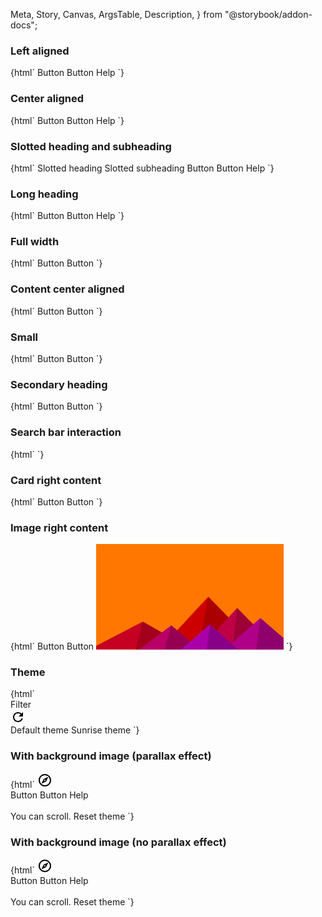   Meta,
  Story,
  Canvas,
  ArgsTable,
  Description,
} from "@storybook/addon-docs";


<Meta title="Web Components/Hero" component="ic-hero" />

<Description markdown={readme} />

### Left aligned

<Canvas>
  <Story
    name="Left aligned"
    parameters={{ layout: "fullscreen", loki: { skip: true } }}
  >
    {html`<ic-hero
      heading="Hero heading"
      subheading="Hero description. This is a Hero component, it should be used as a page heading."
    >
      <ic-button variant="primary" slot="interaction">Button</ic-button>
      <ic-button variant="secondary" slot="interaction">Button</ic-button>
      <ic-link
        href="https://google.com"
        slot="interaction"
        style="margin-top: var(--ic-space-sm)"
        >Help</ic-link
      >
    </ic-hero>`}
  </Story>
</Canvas>

### Center aligned

<Canvas>
  <Story
    name="Center aligned"
    parameters={{ layout: "fullscreen", loki: { skip: true } }}
  >
    {html`<ic-hero
      heading="Hero heading"
      subheading="Hero description. This is a Hero component, it should be used as a page heading."
      aligned="center"
    >
      <ic-button variant="primary" slot="interaction">Button</ic-button>
      <ic-button variant="secondary" slot="interaction">Button</ic-button>
      <ic-link
        href="https://google.com"
        slot="interaction"
        style="margin-top: var(--ic-space-sm)"
        >Help</ic-link
      >
    </ic-hero>`}
  </Story>
</Canvas>

### Slotted heading and subheading

<Canvas>
  <Story
    name="Slotted heading and subheading"
    parameters={{ layout: "fullscreen", loki: { skip: true } }}
  >
    {html`<ic-hero>
      <ic-typography slot="heading" variant="h1">Slotted heading</ic-typography>
      <ic-typography slot="subheading">Slotted subheading</ic-typography>
      <ic-button variant="primary" slot="interaction">Button</ic-button>
      <ic-button variant="secondary" slot="interaction">Button</ic-button>
      <ic-link
        href="https://google.com"
        slot="interaction"
        style="margin-top: var(--ic-space-sm)"
        >Help</ic-link
      >
    </ic-hero>`}
  </Story>
</Canvas>

### Long heading

<Canvas>
  <Story
    name="Long heading"
    parameters={{ layout: "fullscreen", loki: { skip: true } }}
  >
    {html`<ic-hero
      heading="Hero heading. This is a Hero component, it should be used as a page heading."
      subheading="Hero description. This is a Hero component, it should be used as a page heading."
      aligned="center"
    >
      <ic-button variant="primary" slot="interaction">Button</ic-button>
      <ic-button variant="secondary" slot="interaction">Button</ic-button>
      <ic-link
        href="https://google.com"
        slot="interaction"
        style="margin-top: var(--ic-space-sm)"
        >Help</ic-link
      >
      <ic-card-vertical
        heading="Latest announcement"
        message="This is some example text that can be included in the card copy."
        theme="dark"
        slot="secondary"
      ></ic-card-vertical>
    </ic-hero>`}
  </Story>
</Canvas>

### Full width

<Canvas>
  <Story
    name="Full width"
    parameters={{ layout: "fullscreen", loki: { skip: true } }}
  >
    {html`<ic-hero
      heading="Hero heading"
      subheading="Hero description. This is a Hero component, it should be used as a page heading."
      aligned="full-width"
    >
      <ic-button variant="primary" slot="interaction">Button</ic-button>
      <ic-button variant="secondary" slot="interaction">Button</ic-button>
    </ic-hero>`}
  </Story>
</Canvas>

### Content center aligned

<Canvas>
  <Story
    name="Content center aligned"
    parameters={{ layout: "fullscreen", loki: { skip: true } }}
  >
    {html`<ic-hero
      heading="Hero heading"
      subheading="Hero description. This is a Hero component, it should be used as a page heading."
      aligned="center"
      content-aligned="center"
    >
      <ic-button variant="primary" slot="interaction">Button</ic-button>
      <ic-button variant="secondary" slot="interaction">Button</ic-button>
    </ic-hero>`}
  </Story>
</Canvas>

### Small

<Canvas>
  <Story
    name="Small"
    parameters={{ layout: "fullscreen", loki: { skip: true } }}
  >
    {html`<ic-hero
      heading="Hero heading"
      subheading="Hero description. This is a Hero component, it should be used as a page heading."
      aligned="center"
      size="small"
    >
      <ic-button variant="primary" slot="interaction">Button</ic-button>
      <ic-button variant="secondary" slot="interaction">Button</ic-button>
    </ic-hero>`}
  </Story>
</Canvas>

### Secondary heading

<Canvas>
  <Story
    name="Secondary heading"
    parameters={{ layout: "fullscreen", loki: { skip: true } }}
  >
    {html`<ic-hero
      heading="Hero heading"
      subheading="Hero description. This is a Hero component, it should be used as a page heading."
      secondary-heading="Secondary Heading"
      secondary-subheading="This is a secondary description."
      aligned="center"
    >
      <ic-button variant="primary" slot="interaction">Button</ic-button>
      <ic-button variant="secondary" slot="interaction">Button</ic-button>
    </ic-hero>`}
  </Story>
</Canvas>

### Search bar interaction

<Canvas>
  <Story
    name="Search bar interaction"
    parameters={{ layout: "fullscreen", loki: { skip: true } }}
  >
    {html`<ic-hero
      heading="Hero heading"
      subheading="Hero description. This is a Hero component, it should be used as a page heading."
      aligned="center"
    >
      <ic-search-bar
        slot="interaction"
        full-width
        style="max-width: 322px;"
      ></ic-search-bar>
    </ic-hero>`}
  </Story>
</Canvas>

### Card right content

<Canvas>
  <Story
    name="Card right content"
    parameters={{ layout: "fullscreen", loki: { skip: true } }}
  >
    {html`<ic-hero
      heading="Hero heading"
      subheading="Hero description. This is a Hero component, it should be used as a page heading."
      aligned="full-width"
    >
      <ic-button variant="primary" slot="interaction">Button</ic-button>
      <ic-button variant="secondary" slot="interaction">Button</ic-button>
      <ic-card-vertical
        heading="Latest announcement"
        message="This is some example text that can be included in the card copy."
        theme="dark"
        slot="secondary"
      ></ic-card-vertical>
    </ic-hero>`}
  </Story>
</Canvas>

### Image right content

<Canvas>
  <Story
    name="Image right content"
    parameters={{ layout: "fullscreen", loki: { skip: true } }}
  >
    {html`<ic-hero
      heading="Hero heading"
      subheading="Hero description. This is a Hero component, it should be used as a page heading."
      aligned="center"
    >
      <ic-button variant="primary" slot="interaction">Button</ic-button>
      <ic-button variant="secondary" slot="interaction">Button</ic-button>
      <svg
        slot="secondary"
        style="width:300px;"
        xmlns="http://www.w3.org/2000/svg"
        viewBox="0 0 1600 900"
      >
        <rect fill="#ff7700" width="1600" height="900" />
        <polygon fill="#cc0000" points="957 450 539 900 1396 900" />
        <polygon fill="#aa0000" points="957 450 872.9 900 1396 900" />
        <polygon fill="#c50022" points="-60 900 398 662 816 900" />
        <polygon fill="#a3001b" points="337 900 398 662 816 900" />
        <polygon fill="#be0044" points="1203 546 1552 900 876 900" />
        <polygon fill="#9c0036" points="1203 546 1552 900 1162 900" />
        <polygon fill="#b80066" points="641 695 886 900 367 900" />
        <polygon fill="#960052" points="587 900 641 695 886 900" />
        <polygon fill="#b10088" points="1710 900 1401 632 1096 900" />
        <polygon fill="#8f006d" points="1710 900 1401 632 1365 900" />
        <polygon fill="#aa00aa" points="1210 900 971 687 725 900" />
        <polygon fill="#880088" points="943 900 1210 900 971 687" />
      </svg>
    </ic-hero>`}
  </Story>
</Canvas>

### Theme

<Canvas>
  <Story
    name="Theme"
    parameters={{ layout: "fullscreen", loki: { skip: true } }}
  >
    {html`<ic-theme color="rgb(255, 201, 60)"></ic-theme>
      <ic-hero
        heading="Hero heading"
        subheading="Hero description. This is a Hero component, it should be used as a page heading."
        aligned="center"
      >
        <div slot="interaction" style="display: flex">
          <ic-text-field
            placeholder="Filter display"
            label="Filter display"
            hide-label
          ></ic-text-field>
          <ic-button variant="primary" style="margin-left: var(--ic-space-md)"
            >Filter</ic-button
          >
        </div>
        <ic-card-vertical
          heading="Latest announcement"
          message="This is some example text that can be included in the card copy."
          slot="secondary"
        >
          <svg
            slot="icon"
            xmlns="http://www.w3.org/2000/svg"
            height="24px"
            viewBox="0 0 24 24"
            width="24px"
            fill="#000000"
          >
            <path d="M0 0h24v24H0V0z" fill="none" />
            <path
              d="M17.65 6.35C16.2 4.9 14.21 4 12 4c-4.42 0-7.99 3.58-7.99 8s3.57 8 7.99 8c3.73 0 6.84-2.55 7.73-6h-2.08c-.82 2.33-3.04 4-5.65 4-3.31 0-6-2.69-6-6s2.69-6 6-6c1.66 0 3.14.69 4.22 1.78L13 11h7V4l-2.35 2.35z"
            />
          </svg>
        </ic-card-vertical>
      </ic-hero>
      <br />
      <ic-button variant="primary" id="default-btn" onClick="changeTheme()">
        Default theme
      </ic-button>
      <ic-button
        variant="primary"
        id="custom-btn"
        onClick="changeSunriseTheme()"
      >
        Sunrise theme
      </ic-button>
      <script>
        var theme = document.querySelector("ic-theme");
        var card = document.querySelector("ic-card-vertical");
        function changeTheme() {
          theme.color = "rgb(27, 60, 121)";
        }
        function changeSunriseTheme() {
          theme.color = "rgb(255, 201, 60)";
        }
      </script>`}
  </Story>
</Canvas>

### With background image (parallax effect)

<Canvas>
  <Story
    name="With background image (parallax effect)"
    parameters={{ layout: "fullscreen", loki: { skip: true } }}
  >
    {html`<ic-theme color="rgb(27, 60, 121)"></ic-theme>
      <ic-top-navigation app-title="Application Name">
        <svg
          slot="app-icon"
          xmlns="http://www.w3.org/2000/svg"
          height="24px"
          viewBox="0 0 24 24"
          width="24px"
          fill="#000000"
        >
          <path d="M0 0h24v24H0V0z" fill="none" />
          <path
            d="M12 2C6.48 2 2 6.48 2 12s4.48 10 10 10 10-4.48 10-10S17.52 2 12 2zm0 18c-4.41 0-8-3.59-8-8s3.59-8 8-8 8 3.59 8 8-3.59 8-8 8zm-5.5-2.5l7.51-3.49L17.5 6.5 9.99 9.99 6.5 17.5zm5.5-6.6c.61 0 1.1.49 1.1 1.1s-.49 1.1-1.1 1.1-1.1-.49-1.1-1.1.49-1.1 1.1-1.1z"
          />
        </svg>
      </ic-top-navigation>
      <ic-hero
        heading="Hero heading"
        subheading="Hero description. This is a Hero component, it should be used as a page heading."
        background-image="${image}"
      >
        <div slot="interaction">
          <ic-button variant="primary" style="margin-right: var(--ic-space-md)"
            >Button</ic-button
          >
          <ic-button
            variant="secondary"
            style="margin-right: var(--ic-space-md)"
            >Button</ic-button
          >
          <ic-link
            href="https://google.com"
            style="margin-top: var(--ic-space-sm)"
            >Help</ic-link
          >
        </div>
      </ic-hero>
      <br />
      <ic-typography>You can scroll.</ic-typography>
      <ic-button
        variant="primary"
        id="default-btn"
        onClick="document.querySelector('ic-theme').color='rgb(27, 60, 121)'"
        style="margin-bottom:1300px"
      >
        Reset theme
      </ic-button>`}
  </Story>
</Canvas>

### With background image (no parallax effect)

<Canvas>
  <Story
    name="With background image (no parallax effect)"
    parameters={{ layout: "fullscreen", loki: { skip: true } }}
  >
    {html`<ic-theme color="rgb(27, 60, 121)"></ic-theme>
      <ic-top-navigation app-title="Application Name">
        <svg
          slot="app-icon"
          xmlns="http://www.w3.org/2000/svg"
          height="24px"
          viewBox="0 0 24 24"
          width="24px"
          fill="#000000"
        >
          <path d="M0 0h24v24H0V0z" fill="none" />
          <path
            d="M12 2C6.48 2 2 6.48 2 12s4.48 10 10 10 10-4.48 10-10S17.52 2 12 2zm0 18c-4.41 0-8-3.59-8-8s3.59-8 8-8 8 3.59 8 8-3.59 8-8 8zm-5.5-2.5l7.51-3.49L17.5 6.5 9.99 9.99 6.5 17.5zm5.5-6.6c.61 0 1.1.49 1.1 1.1s-.49 1.1-1.1 1.1-1.1-.49-1.1-1.1.49-1.1 1.1-1.1z"
          />
        </svg>
      </ic-top-navigation>
      <ic-hero
        heading="Hero heading"
        subheading="Hero description. This is a Hero component, it should be used as a page heading."
        background-image="${image}"
        disable-background-parallax
      >
        <div slot="interaction">
          <ic-button variant="primary" style="margin-right: var(--ic-space-md)"
            >Button</ic-button
          >
          <ic-button
            variant="secondary"
            style="margin-right: var(--ic-space-md)"
            >Button</ic-button
          >
          <ic-link
            href="https://google.com"
            style="margin-top: var(--ic-space-sm)"
            >Help</ic-link
          >
        </div>
      </ic-hero>
      <br />
      <ic-typography>You can scroll.</ic-typography>
      <ic-button
        variant="primary"
        id="default-btn"
        onClick="document.querySelector('ic-theme').color='rgb(27, 60, 121)'"
        style="margin-bottom:1300px"
      >
        Reset theme
      </ic-button>`}
  </Story>
</Canvas>
